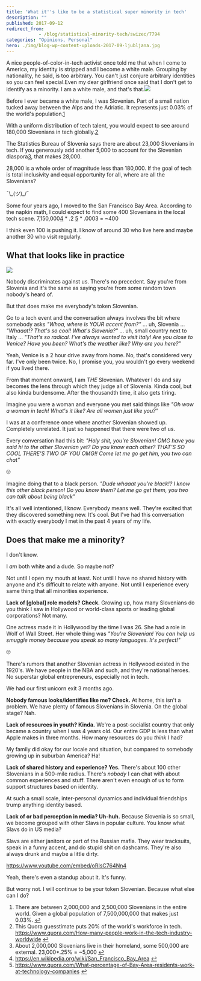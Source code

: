 ```yaml
---
title: 'What it''s like to be a statistical super minority in tech'
description: ""
published: 2017-09-12
redirect_from: 
            - /blog/statistical-minority-tech/swizec/7794
categories: "Opinions, Personal"
hero: ./img/blog-wp-content-uploads-2017-09-ljubljana.jpg
---
```

A nice people-of-color-in-tech activist once told me that when I come to America, my identity is stripped and I become a white male. Grouping by nationality, he said, is too arbitrary. You can&#x27;t just conjure arbitrary identities so you can feel special.Even my dear girlfriend once said that I don&#x27;t get to identify as a minority. I am a white male, and that&#x27;s that.![](./img/blog-wp-content-uploads-2017-09-ljubljana.jpg)



Before I ever became a white male, I was Slovenian. Part of a small nation tucked away between the Alps and the Adriatic. It represents just 0.03% of the world&#x27;s population.[1](#fn1)



With a uniform distribution of tech talent, you would expect to see around 180,000 Slovenians in tech globally.[2](#fn2)



The Statistics Bureau of Slovenia says there are about 23,000 Slovenians in tech. If you generously add another 5,000 to account for the Slovenian diaspora[3](#fn3), that makes 28,000.



28,000 is a whole order of magnitude less than 180,000. If the goal of tech is total inclusivity and equal opportunity for all, where are all the Slovenians?



¯\\\_(ツ)\_/¯



Some four years ago, I moved to the San Francisco Bay Area. According to the napkin math, I could expect to find some 400 Slovenians in the local tech scene. 7,150,000[4](#fn4) \* .2 [5](#fn5) \* .0003 = ~400



I think even 100 is pushing it. I know of around 30 who live here and maybe another 30 who visit regularly.



## What that looks like in practice



![](./img/blog-wp-content-uploads-2017-09-not-all-slovenians.jpg)



Nobody discriminates against us. There&#x27;s no precedent. Say you&#x27;re from Slovenia and it&#x27;s the same as saying you&#x27;re from some random town nobody&#x27;s heard of.



But that does make me everybody&#x27;s token Slovenian.



Go to a tech event and the conversation always involves the bit where somebody asks _&quot;Whoa, where is YOUR accent from?&quot;_ … uh, Slovenia … _&quot;Whaaat!? That&#x27;s so cool! What&#x27;s Slovenia?&quot;_ … uh, small country next to Italy … _&quot;That&#x27;s so radical. I’ve always wanted to visit Italy! Are you close to Venice? Have you been? What&#x27;s the weather like? Why are you here?&quot;_



Yeah, Venice is a 2 hour drive away from home. No, that&#x27;s considered very far. I&#x27;ve only been twice. No, I promise you, you wouldn&#x27;t go every weekend if you lived there.



From that moment onward, I am _THE_ Slovenian. Whatever I do and say becomes the lens through which they judge all of Slovenia. Kinda cool, but also kinda burdensome. After the thousandth time, it also gets tiring.



Imagine you were a woman and everyone you met said things like _&quot;Oh wow a woman in tech! What&#x27;s it like? Are all women just like you?&quot;_



I was at a conference once where another Slovenian showed up. Completely unrelated. It just so happened that there were two of us.



Every conversation had this bit: _&quot;Holy shit, you&#x27;re Slovenian! OMG have you said hi to the other Slovenian yet? Do you know each other? THAT&#x27;S SO COOL THERE&#x27;S TWO OF YOU OMG!! Come let me go get him, you two can chat&quot;_



🙄



Imagine doing that to a black person. _&quot;Dude whaaat you&#x27;re black!? I know this other black person! Do you know them? Let me go get them, you two can talk about being black&quot;_



It&#x27;s all well intentioned, I know. Everybody means well. They&#x27;re excited that they discovered something new. It&#x27;s cool. But I&#x27;ve had this conversation with exactly everybody I met in the past 4 years of my life.



## Does that make me a minority?



I don&#x27;t know.



I _am_ both white and a dude. So maybe not?



Not until I open my mouth at least. Not until I have no shared history with anyone and it&#x27;s difficult to relate with anyone. Not until I experience every same thing that all minorities experience.



**Lack of \[global] role models? Check.** Growing up, how many Slovenians do you think I saw in Hollywood or world-class sports or leading global corporations? Not many.



One actress made it in Hollywood by the time I was 26. She had a role in Wolf of Wall Street. Her whole thing was _&quot;You&#x27;re Slovenian! You can help us smuggle money because you speak so many languages. It&#x27;s perfect!&quot;_



🙄



There&#x27;s rumors that another Slovenian actress in Hollywood existed in the 1920&#x27;s. We have people in the NBA and such, and they&#x27;re national heroes. No superstar global entrepreneurs, especially not in tech.



We had our first unicorn exit 3 months ago.



**Nobody famous looks/identifies like me? Check.** At home, this isn&#x27;t a problem. We have plenty of famous Slovenians in Slovenia. On the global stage? Nah.



**Lack of resources in youth? Kinda.** We&#x27;re a post-socialist country that only became a country when I was 4 years old. Our entire GDP is less than what Apple makes in three months. How many resources do you _think_ I had?



My family did okay for our locale and situation, but compared to somebody growing up in suburban America? Ha!



**Lack of shared history and experience? Yes.** There&#x27;s about 100 other Slovenians in a 500-mile radius. There&#x27;s _nobody_ I can chat with about common experiences and stuff. There aren&#x27;t even enough of us to form support structures based on identity.



At such a small scale, inter-personal dynamics and individual friendships trump anything identity based.



**Lack of or bad perception in media? Uh-huh.** Because Slovenia is so small, we become grouped with other Slavs in popular culture. You know what Slavs do in US media?



Slavs are either janitors or part of the Russian mafia. They wear tracksuits, speak in a funny accent, and do stupid shit on dashcams. They&#x27;re also always drunk and maybe a little dirty.



https://www.youtube.com/embed/oRIsC764Nn4



Yeah, there&#x27;s even a standup about it. It&#x27;s funny.



But worry not. I will continue to be your token Slovenian. Because what else can I do?



1. There are between 2,000,000 and 2,500,000 Slovenians in the entire world. Given a global population of 7,500,000,000 that makes just 0.03%. [↩](#ffn1)
2. This Quora guesstimate puts 20% of the world&#x27;s workforce in tech. https://www.quora.com/How-many-people-work-in-the-tech-industry-worldwide [↩](#ffn2)
3. About 2,000,000 Slovenians live in their homeland, some 500,000 are external. 23,000\*.25% = ~5,000 [↩](#ffn3)
4. https://en.wikipedia.org/wiki/San_Francisco_Bay_Area [↩](#ffn4)
5. https://www.quora.com/What-percentage-of-Bay-Area-residents-work-at-technology-companies [↩](#ffn5)